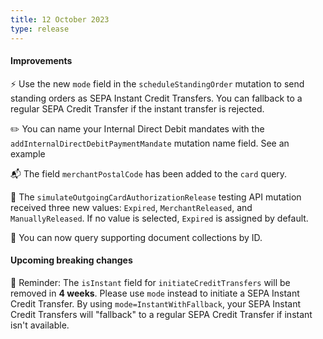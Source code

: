 ```yaml
---
title: 12 October 2023
type: release
---
```


#### Improvements

⚡ Use the new `mode` field in the `scheduleStandingOrder` mutation to send standing orders as SEPA Instant Credit Transfers.
You can fallback to a regular SEPA Credit Transfer if the instant transfer is rejected.

✏️ You can name your Internal Direct Debit mandates with the `addInternalDirectDebitPaymentMandate` mutation name field.
See an example

📬 The field `merchantPostalCode` has been added to the `card` query.

🧪 The `simulateOutgoingCardAuthorizationRelease` testing API mutation received three new values: `Expired`, `MerchantReleased`, and `ManuallyReleased`.
If no value is selected, `Expired` is assigned by default.

📄 You can now query supporting document collections by ID.

#### Upcoming breaking changes

🚨 Reminder: The `isInstant` field for `initiateCreditTransfers` will be removed in **4 weeks**.
Please use `mode` instead to initiate a SEPA Instant Credit Transfer.
By using `mode=InstantWithFallback`, your SEPA Instant Credit Transfers will "fallback" to a regular SEPA Credit Transfer if instant isn't available.
